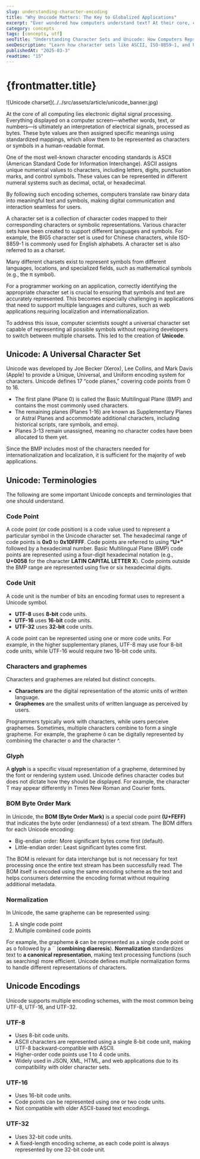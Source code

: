 ```yaml
---
slug: understanding-character-encoding
title: "Why Unicode Matters: The Key to Globalized Applications"
excerpt: "Ever wondered how computers understand text? At their core, computers process only binary signals, yet they display human-readable characters on screens. This is made possible through character sets—systems that map numerical codes to symbols. In this article, we explore the evolution of character sets, the challenges of encoding, and why Unicode is the foundation of modern text representation."
category: concepts
tags: [concepts, utf]
seoTitle: "Understanding Character Sets and Unicode: How Computers Represent Text"
seoDescription: "Learn how character sets like ASCII, ISO-8859-1, and Unicode enable computers to display text. Discover the evolution of character encoding, the challenges of multiple charsets, and why Unicode is the global standard for text representation."
publishedAt: "2025-03-3"
readtime: "15"
---
```



# {frontmatter.title}

<ArticleHeader frontmatter={frontmatter} />
![Unicode charset](../../src/assets/article/unicode_banner.jpg)

At the core of all computing lies electronic digital signal processing. Everything displayed on a computer screen—whether words, text, or numbers—is ultimately an interpretation of electrical signals, processed as bytes. These byte values are then assigned specific meanings using standardized mappings, which allow them to be represented as characters or symbols in a human-readable format.

One of the most well-known character encoding standards is ASCII (American Standard Code for Information Interchange). ASCII assigns unique numerical values to characters, including letters, digits, punctuation marks, and control symbols. These values can be represented in different numeral systems such as decimal, octal, or hexadecimal.

By following such encoding schemes, computers translate raw binary data into meaningful text and symbols, making digital communication and interaction seamless for users.

A character set is a collection of character codes mapped to their corresponding characters or symbolic representations. Various character sets have been created to support different languages and symbols. For example, the BIG5 character set is used for Chinese characters, while ISO-8859-1 is commonly used for English alphabets. A character set is also referred to as a charset.

Many different charsets exist to represent symbols from different languages, locations, and specialized fields, such as mathematical symbols (e.g., the π symbol).

For a programmer working on an application, correctly identifying the appropriate character set is crucial to ensuring that symbols and text are accurately represented. This becomes especially challenging in applications that need to support multiple languages and cultures, such as web applications requiring localization and internationalization.

To address this issue, computer scientists sought a universal character set capable of representing all possible symbols without requiring developers to switch between multiple charsets. This led to the creation of **Unicode**.

## Unicode: A Universal Character Set

Unicode was developed by Joe Becker (Xerox), Lee Collins, and Mark Davis (Apple) to provide a Unique, Universal, and Uniform encoding system for characters. Unicode defines 17 “code planes,” covering code points from 0 to 16.

-   The first plane (Plane 0) is called the Basic Multilingual Plane (BMP) and contains the most commonly used characters.
-   The remaining planes (Planes 1-16) are known as Supplementary Planes or Astral Planes and accommodate additional characters, including historical scripts, rare symbols, and emoji.
-   Planes 3-13 remain unassigned, meaning no character codes have been allocated to them yet.

Since the BMP includes most of the characters needed for internationalization and localization, it is sufficient for the majority of web applications.

## Unicode: Terminologies

The following are some important Unicode concepts and terminologies that one should understand.

### Code Point

A code point (or code position) is a code value used to represent a particular symbol in the Unicode character set. The hexadecimal range of code points is **0x0** to **0x10FFFF**. Code points are referred to using **“U+”** followed by a hexadecimal number. Basic Multilingual Plane (BMP) code points are represented using a four-digit hexadecimal notation (e.g., **U+0058** for the character **LATIN CAPITAL LETTER X**). Code points outside the BMP range are represented using five or six hexadecimal digits.

### Code Unit

A code unit is the number of bits an encoding format uses to represent a Unicode symbol.

-   **UTF-8** uses **8-bit** code units.
-   **UTF-16** uses **16-bit** code units.
-   **UTF-32** uses **32-bit** code units.

A code point can be represented using one or more code units. For example, in the higher supplementary planes, UTF-8 may use four 8-bit code units, while UTF-16 would require two 16-bit code units.

### Characters and graphemes

Characters and graphemes are related but distinct concepts.

-   **Characters** are the digital representation of the atomic units of written language.
-   **Graphemes** are the smallest units of written language as perceived by users.

Programmers typically work with characters, while users perceive graphemes. Sometimes, multiple characters combine to form a single grapheme. For example, the grapheme ô can be digitally represented by combining the character o and the character ^.

### Glyph

A **glyph** is a specific visual representation of a grapheme, determined by the font or rendering system used. Unicode defines character codes but does not dictate how they should be displayed. For example, the character T may appear differently in Times New Roman and Courier fonts.

### BOM Byte Order Mark

In Unicode, the **BOM (Byte Order Mark)** is a special code point **(U+FEFF)** that indicates the byte order (endianness) of a text stream. The BOM differs for each Unicode encoding:

-   Big-endian order: More significant bytes come first (default).
-   Little-endian order: Least significant bytes come first.

The BOM is relevant for data interchange but is not necessary for text processing once the entire text stream has been successfully read. The BOM itself is encoded using the same encoding scheme as the text and helps consumers determine the encoding format without requiring additional metadata.

### Normalization

In Unicode, the same grapheme can be represented using:

1. A single code point
2. Multiple combined code points

For example, the grapheme **ö** can be represented as a single code point or as o followed by a ¨ (**combining diaeresis**). **Normalization** standardizes text to **a canonical representation**, making text processing functions (such as searching) more efficient. Unicode defines multiple normalization forms to handle different representations of characters.

## Unicode Encodings

Unicode supports multiple encoding schemes, with the most common being UTF-8, UTF-16, and UTF-32.

### UTF-8

-   Uses 8-bit code units.
-   ASCII characters are represented using a single 8-bit code unit, making UTF-8 backward-compatible with ASCII.
-   Higher-order code points use 1 to 4 code units.
-   Widely used in JSON, XML, HTML, and web applications due to its compatibility with older character sets.

### UTF-16

-   Uses 16-bit code units.
-   Code points can be represented using one or two code units.
-   Not compatible with older ASCII-based text encodings.

### UTF-32

-   Uses 32-bit code units.
-   A fixed-length encoding scheme, as each code point is always represented by one 32-bit code unit.
